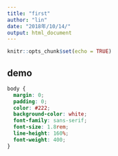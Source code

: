 ```yaml
---
title: "first"
author: "lin"
date: "2018年/10/14/"
output: html_document
---
```


```r
knitr::opts_chunk$set(echo = TRUE)
```

## demo 

```css
body {
  margin: 0;
  padding: 0;
  color: #222;
  background-color: white;
  font-family: sans-serif;
  font-size: 1.8rem;
  line-height: 160%;
  font-weight: 400;
}
```
